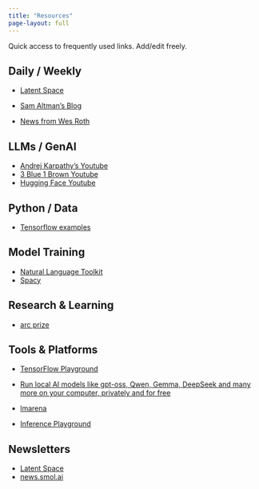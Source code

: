 ```yaml
---
title: "Resources"
page-layout: full
---
```


Quick access to frequently used links. Add/edit freely.

## Daily / Weekly
- [Latent Space](https://www.latent.space/)

- [Sam Altman's Blog](https://blog.samaltman.com/archive)
- [News from Wes Roth](https://www.youtube.com/@WesRoth/videos)

## LLMs / GenAI

- [Andrej Karpathy's Youtube](https://www.youtube.com/@AndrejKarpathy)
- [3 Blue 1 Brown Youtube](https://www.youtube.com/@3blue1brown)
- [Hugging Face Youtube](https://www.youtube.com/@HuggingFace)

## Python / Data

-  [Tensorflow examples](https://github.com/tensorflow/tfjs-examples)

## Model Training

- [Natural Language Toolkit](https://www.nltk.org/)
- [Spacy](https://spacy.io/)

## Research & Learning


- [arc prize](https://arcprize.org/) 

## Tools & Platforms
- [TensorFlow Playground](https://playground.tensorflow.org/#activation=tanh&batchSize=10&dataset=circle&regDataset=reg-plane&learningRate=0.03&regularizationRate=0&noise=0&networkShape=4,2&seed=0.44208&showTestData=false&discretize=false&percTrainData=50&x=true&y=true&xTimesY=false&xSquared=false&ySquared=false&cosX=false&sinX=false&cosY=false&sinY=false&collectStats=false&problem=classification&initZero=false&hideText=false)

- [Run local AI models like gpt-oss, Qwen, Gemma, DeepSeek and many more on your computer, privately and for free](https://lmstudio.ai/)
- [lmarena](https://lmarena.ai/leaderboard/text-to-image)
- [Inference Playground](https://huggingface.co/spaces/huggingface/inference-playground)


## Newsletters
- [Latent Space](https://www.latent.space/)
- [news.smol.ai](https://news.smol.ai/)

